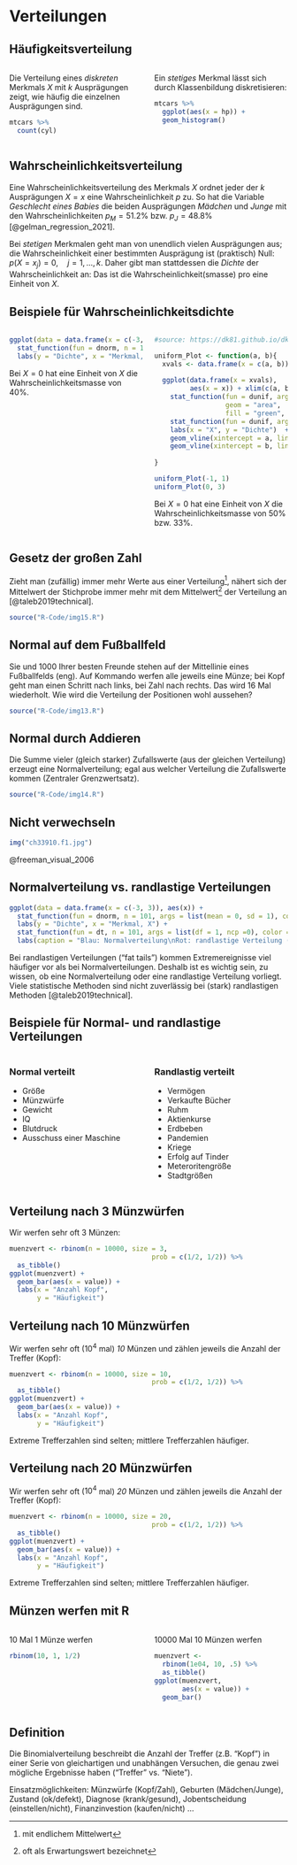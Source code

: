 # Verteilungen

## Häufigkeitsverteilung

:::::: {.columns}
::: {.column width="50%"}

Die Verteilung eines *diskreten* Merkmals $X$ mit $k$ Ausprägungen zeigt, wie häufig die einzelnen Ausprägungen sind.


```r
mtcars %>% 
  count(cyl)
```
::: 
::: {.column width="50%"}

Ein *stetiges* Merkmal lässt sich durch Klassenbildung diskretisieren:

```r
mtcars %>% 
  ggplot(aes(x = hp)) +
  geom_histogram()
```
:::
::::::



## Wahrscheinlichkeitsverteilung


Eine Wahrscheinlichkeitsverteilung des Merkmals $X$ ordnet jeder der $k$ Ausprägungen $X=x$ eine Wahrscheinlichkeit $p$ zu. So hat die Variable *Geschlecht eines Babies* die beiden Ausprägungen *Mädchen* und *Junge* mit den Wahrscheinlichkeiten $p_M = 51.2\%$ bzw. $p_J = 48.8\%$ [@gelman_regression_2021].

Bei *stetigen* Merkmalen geht man von unendlich vielen Ausprägungen aus; die Wahrscheinlichkeit einer bestimmten Ausprägung ist (praktisch) Null: $p(X=x_j)=0, \quad j=1,...,k$. Daher gibt man stattdessen die *Dichte* der Wahrscheinlichkeit an: Das ist die Wahrscheinlichkeit(smasse) pro eine Einheit von $X$.



## Beispiele für  Wahrscheinlichkeitsdichte


:::::: {.columns}
::: {.column width="50%"}

```r
ggplot(data = data.frame(x = c(-3, 3)), aes(x)) +
  stat_function(fun = dnorm, n = 101, args = list(mean = 0, sd = 1)) +
  labs(y = "Dichte", x = "Merkmal, X")
```

Bei $X=0$ hat eine Einheit von $X$ die Wahrscheinlichkeitsmasse von 40%.

::: 
::: {.column width="50%"}

```r
#source: https://dk81.github.io/dkmathstats_site/rmath-uniform-plots.html

uniform_Plot <- function(a, b){
  xvals <- data.frame(x = c(a, b)) #Range for x-values
  
  ggplot(data.frame(x = xvals), 
         aes(x = x)) + xlim(c(a, b)) + ylim(0, 1/(b - a)) +
    stat_function(fun = dunif, args = list(min = a, max = b), 
                  geom = "area", 
                  fill = "green", alpha = 0.35) + 
    stat_function(fun = dunif, args = list(min = a, max = b)) +
    labs(x = "X", y = "Dichte")  +
    geom_vline(xintercept = a, linetype = "dashed", colour = "red") +
    geom_vline(xintercept = b, linetype = "dashed", colour = "red")
  
}

uniform_Plot(-1, 1)
uniform_Plot(0, 3)
```
Bei $X=0$ hat eine Einheit von $X$ die Wahrscheinlichkeitsmasse von 50% bzw. 33%.
:::
::::::


## Gesetz der großen Zahl


Zieht man (zufällig) immer mehr Werte aus einer Verteilung^[mit endlichem Mittelwert], nähert sich der Mittelwert der Stichprobe immer mehr mit dem Mittelwert^[oft als Erwartungswert bezeichnet] der Verteilung an [@taleb2019technical].



```r
source("R-Code/img15.R")
```





## Normal auf dem Fußballfeld

Sie und 1000 Ihrer besten Freunde stehen auf der Mittellinie eines Fußballfelds (eng). Auf Kommando werfen alle jeweils eine Münze; bei Kopf geht man einen Schritt nach links, bei Zahl nach rechts. Das wird 16 Mal wiederholt. Wie wird die Verteilung der Positionen wohl aussehen?


```r
source("R-Code/img13.R")
```


## Normal durch Addieren

Die Summe vieler (gleich starker) Zufallswerte (aus der gleichen Verteilung) erzeugt eine Normalverteilung; egal aus welcher Verteilung die Zufallswerte kommen (Zentraler Grenzwertsatz).


```r
source("R-Code/img14.R")
```





## Nicht verwechseln

```r
img("ch33910.f1.jpg")
```


@freeman_visual_2006


## Normalverteilung vs. randlastige Verteilungen


```r
ggplot(data = data.frame(x = c(-3, 3)), aes(x)) +
  stat_function(fun = dnorm, n = 101, args = list(mean = 0, sd = 1), color = "blue") +
  labs(y = "Dichte", x = "Merkmal, X") +
  stat_function(fun = dt, n = 101, args = list(df = 1, ncp =0), color = "red") +
  labs(caption = "Blau: Normalverteilung\nRot: randlastige Verteilung (t-Verteilung mit df=1)")
```


Bei randlastigen Verteilungen ("fat tails") kommen Extremereignisse viel häufiger vor als bei Normalverteilungen. Deshalb ist es wichtig sein, zu wissen, ob eine Normalverteilung oder eine randlastige Verteilung vorliegt. Viele statistische Methoden sind nicht zuverlässig bei (stark) randlastigen Methoden [@taleb2019technical].


## Beispiele für Normal- und randlastige Verteilungen


:::::: {.columns}
::: {.column width="50%"}
### Normal verteilt

- Größe 
- Münzwürfe
- Gewicht
- IQ
- Blutdruck
- Ausschuss einer Maschine
::: 

::: {.column width="50%"}
### Randlastig verteilt

- Vermögen
- Verkaufte Bücher
- Ruhm
- Aktienkurse
- Erdbeben
- Pandemien
- Kriege
- Erfolg auf Tinder
- Meteroritengröße
- Stadtgrößen
:::
::::::






## Verteilung nach 3 Münzwürfen

Wir werfen sehr oft 3 Münzen:

```r
muenzvert <- rbinom(n = 10000, size = 3,
                                    prob = c(1/2, 1/2)) %>% 
  as_tibble()
ggplot(muenzvert) +
  geom_bar(aes(x = value)) +
  labs(x = "Anzahl Kopf",
       y = "Häufigkeit")
```




## Verteilung nach 10 Münzwürfen

Wir werfen sehr oft ($10^4$ mal) *10* Münzen und zählen jeweils die Anzahl der Treffer (Kopf):

```r
muenzvert <- rbinom(n = 10000, size = 10,
                                    prob = c(1/2, 1/2)) %>% 
  as_tibble()
ggplot(muenzvert) +
  geom_bar(aes(x = value)) +
  labs(x = "Anzahl Kopf",
       y = "Häufigkeit")
```


Extreme Trefferzahlen sind selten; mittlere Trefferzahlen häufiger. 


## Verteilung nach 20 Münzwürfen

Wir werfen sehr oft ($10^4$ mal) *20* Münzen und zählen jeweils die Anzahl der Treffer (Kopf):

```r
muenzvert <- rbinom(n = 10000, size = 20,
                                    prob = c(1/2, 1/2)) %>% 
  as_tibble()
ggplot(muenzvert) +
  geom_bar(aes(x = value)) +
  labs(x = "Anzahl Kopf",
       y = "Häufigkeit")
```

Extreme Trefferzahlen sind selten; mittlere Trefferzahlen häufiger. 

## Münzen werfen mit R

:::::: {.columns}
::: {.column width="50%"}
10 Mal 1 Münze werfen
\tiny
```r
rbinom(10, 1, 1/2)
```
\normalsize

::: 
::: {.column width="50%"}
10000 Mal 10 Münzen werfen

```r
muenzvert <- 
  rbinom(1e04, 10, .5) %>% 
  as_tibble()
ggplot(muenzvert, 
       aes(x = value)) + 
  geom_bar()
```
:::
::::::






## Definition

Die Binomialverteilung beschreibt die Anzahl der Treffer (z.B. "Kopf") in einer Serie von gleichartigen und unabhängen Versuchen, die genau zwei mögliche Ergebnisse haben ("Treffer" vs. "Niete").

Einsatzmöglichkeiten: Münzwürfe (Kopf/Zahl), Geburten (Mädchen/Junge), Zustand (ok/defekt), Diagnose (krank/gesund), Jobentscheidung (einstellen/nicht), Finanzinvestion (kaufen/nicht) ...


